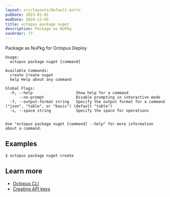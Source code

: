 ```yaml
---
layout: src/layouts/Default.astro
pubDate: 2023-01-01
modDate: 2024-12-05
title: octopus package nuget
description: Package as NuPkg
navOrder: 77
---
```


Package as NuPkg for Octopus Deploy

```
Usage:
  octopus package nuget [command]

Available Commands:
  create Create nuget
  help Help about any command

Global Flags:
  -h, --help                   Show help for a command
      --no-prompt              Disable prompting in interactive mode
  -f, --output-format string   Specify the output format for a command ("json", "table", or "basic") (default "table")
  -s, --space string           Specify the space for operations


Use "octopus package nuget [command] --help" for more information about a command.
```

## Examples

<SamplesInstance />

```
$ octopus package nuget create

```

## Learn more

- [Octopus CLI](/docs/octopus-rest-api/cli)
- [Creating API keys](/docs/octopus-rest-api/how-to-create-an-api-key)